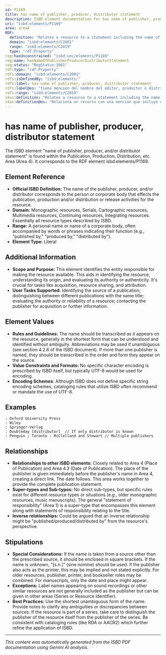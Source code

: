 ```yaml
---
id: P1169
title: has name of publisher, producer, distributor statement
description: ISBD element documentation for has name of publisher, producer, distributor statement
uri: "isbd:elements/P1169"
area: area4
RDF:
  definition: "Relates a resource to a statement including the name of publisher, producer, distributor, and the parallel statement of publisher, producer, distributor."
  domain: "isbd:elements/C2001"
  range: "isbd:elements/C2019"
  type: "rdf:Property"
reg:hasUnconstrained: "isbd:unc/elements/P1169"
reg:name: hasNameOfPublisherProducerDistributorStatement
reg:status: "RegStatus:1001"
rdf:type: "rdf:Property"
rdfs:domain: "isbd:elements/C2001"
rdfs:isDefinedBy: "isbd:elements/"
rdfs:label: has name of publisher, producer, distributor statement
rdfs:label@es: "tiene mención del nombre del editor, productor o distribuidor"
rdfs:range: "isbd:elements/C2019"
skos:definition: "Relates a resource to a statement including the name of publisher, producer, distributor, and the parallel statement of publisher, producer, distributor."
skos:definition@es: "Relaciona un recurso con una mención que incluye el nombre del editor, productor, distribuidor y la mención de editor, productor, distribuidor paralela."
---
```

# has name of publisher, producer, distributor statement

The ISBD element "name of publisher, producer, and/or distributor statement" is found within the Publication, Production, Distribution, etc. Area (Area 4). It corresponds to the RDF element isbd:elements/P1169.

## Element Reference

- **Official ISBD Definition:** The name of the publisher, producer, and/or distributor corresponds to the person or corporate body that effects the publication, production and/or distribution or release activities for the resource.
- **Domain:**  Monographic resources, Serials, Cartographic resources, Multimedia resources, Continuing resources, Integrating resources. Essentially all resource types described by ISBD.
- **Range:**  A personal name or name of a corporate body, often accompanied by words or phrases indicating their function (e.g., "published by," "produced by," "distributed by").
- **Element Type:** Literal


## Additional Information

- **Scope and Purpose:** This element identifies the entity responsible for making the resource available. This aids in identifying the resource, understanding its origin, and evaluating its authority or authenticity. It's crucial for tasks like acquisition, resource sharing, and attribution.
- **User Tasks Supported:** Identifying the source of a publication; distinguishing between different publications with the same title; evaluating the authority or reliability of a resource; contacting the publisher for acquisition or further information.


## Element Values

- **Rules and Guidelines:**  The name should be transcribed as it appears on the resource, generally in the shortest form that can be understood and identified without ambiguity.  Abbreviations may be used if unambiguous (see section 4.2.6 of the ISBD document).  If more than one publisher is named, they should be transcribed in the order and form they appear on the source.
- **Value Constraints and Formats:**  No specific character encoding is prescribed by ISBD itself, but typically UTF-8 would be used for encoding.
- **Encoding Schemes**: Although ISBD does not define specific string encoding schemes, cataloging rules that utilize ISBD often recommend or mandate the use of UTF-8.



## Examples

```
: Oxford University Press
: Wiley
: Springer-Verlag
: Doubleday [distributor]  // If only distributor is known
: Penguin ; Toronto : McClelland and Stewart // Multiple publishers
```


## Relationships

- **Relationships to other ISBD elements:** Closely related to Area 4 (Place of Publication) and Area 4.3 (Date of Publication). The place of the publisher is given immediately before the publisher's name in Area 4, creating a direct link. The date follows. This area works together to provide the complete publication statement.
- **Super-types and Sub-types:** No direct sub-types, but specific rules exist for different resource types or situations (e.g., older monographic resources, music manuscripts). The general "statement of responsibility" (Area 1) is a super-type that encompasses this element along with statements of responsibility relating to the title.
- **Inverse relationships:**  Could be argued that an inverse relationship might be "published/produced/distributed by" from the resource's perspective.


## Stipulations

- **Special Considerations:** If the name is taken from a source other than the prescribed source, it should be enclosed in square brackets.  If the name is unknown, "[s.n.]" (sine nomine) should be used. If the publisher also acts as the printer, this may be implied and not stated explicitly. For older resources, publisher, printer, and bookseller roles may be combined. For manuscripts, only the date and place might appear.
- **Exceptions:**  Label names appearing on sound recordings or other similar resources are not generally included as the publisher but can be given in other areas (Series or Resource Identifier).
- **Best Practices:** Use the shortest unambiguous form of the name. Provide notes to clarify any ambiguities or discrepancies between sources. If the resource is part of a series, take care to distinguish the publisher of the resource itself from the publisher of the series. Be consistent with cataloging rules (like RDA or AACR2) which further refine the application of ISBD.


---

*This content was automatically generated from the ISBD PDF documentation using Gemini AI analysis.*
